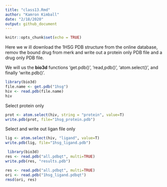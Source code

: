 ```yaml
---
title: "class13.Rmd"
author: "Kamron Kimball"
date: "2/18/2020"
output: github_document
---
```


```r
knitr::opts_chunk$set(echo = TRUE)
```

Here we w ill download the 1HSG PDB structure from the online database, remov the bound drug from merk and write out a protein only PDB file and a drug only PDB file.

We will us the **bio3d** functions 'get.pdb()', 'read,pdb()', 'atom.select()', and finally 'write.pdb()'.
```r
library(bio3d)
file.name <- get.pdb("1hsg")
hiv <- read.pdb(file.name)
hiv
```

Select protein only
```r
prot <- atom.select(hiv, string = "protein", value=T)
write.pdb(prot, file="1hsg_protein.pdb")
```

Select and write out ligan file only
```r
lig <- atom.select(hiv, "ligand", value=T)
write.pdb(lig, file="1hsg_ligand.pdb")
```

```r
 library(bio3d)
res <- read.pdb("all.pdbqt", multi=TRUE)
write.pdb(res, "results.pdb")
```

```r
res <- read.pdb("all.pdbqt", multi=TRUE)
ori <- read.pdb("1hsg_ligand.pdbqt")
rmsd(ori, res)
```






